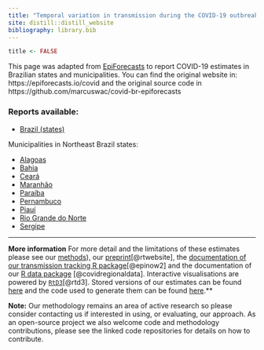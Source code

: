 ```yaml
---
title: "Temporal variation in transmission during the COVID-19 outbreak in Brazil"
site: distill::distill_website
bibliography: library.bib
---
```



```r
title <- FALSE
```

This page was adapted from [EpiForecasts](https://epiforecasts.io/covid) to report COVID-19 estimates in Brazilian states and municipalities. You can find the original website in: https://epiforecasts.io/covid and the original source code in https://github.com/marcuswac/covid-br-epiforecasts

### Reports available:

- [Brazil (states)](https://marcuswac.github.io/covid-br-epiforecasts/posts/national/brazil/)

Municipalities in Northeast Brazil states:

- [Alagoas](https://marcuswac.github.io/covid-rt-brazil-subregional/states/AL/)
- [Bahia](https://marcuswac.github.io/covid-rt-brazil-subregional/states/BA/)
- [Ceará](https://marcuswac.github.io/covid-rt-brazil-subregional/states/CE/)
- [Maranhão](https://marcuswac.github.io/covid-rt-brazil-subregional/states/MA/)
- [Paraíba](https://marcuswac.github.io/covid-rt-brazil-subregional/states/PB/)
- [Pernambuco](https://marcuswac.github.io/covid-rt-brazil-subregional/states/PE/)
- [Piauí](https://marcuswac.github.io/covid-rt-brazil-subregional/states/PI/)
- [Rio Grande do Norte](https://marcuswac.github.io/covid-rt-brazil-subregional/states/RN/)
- [Sergipe](https://marcuswac.github.io/covid-rt-brazil-subregional/states/SE/)

---

**More information** For more detail and the limitations of these estimates please see our [methods](https://epiforecasts.io/covid/methods.html)), our [preprint](https://wellcomeopenresearch.org/articles/5-112/v1)[@rtwebsite], the [documentation of our transmission tracking R package](https://epiforecasts.io/EpiNow2/)[@epinow2] and the documentation of our [R data package](https://epiforecasts.io/covidregionaldata/) [@covidregionaldata]. Interactive visualisations are powered by [`RtD3`](https://epiforecasts.io/RtD3/)[@rtd3]. Stored versions of our estimates can be found [here](https://dataverse.harvard.edu/dataverse/covid-rt) and the code used to generate them can be found [here](https://github.com/epiforecasts/covid-rt-estimates).**


**Note:** Our methodology remains an area of active research so please consider contacting us if interested in using, or evaluating, our approach. As an open-source project we also welcome code and methodology contributions, please see the linked code repositories for details on how to contribute.
